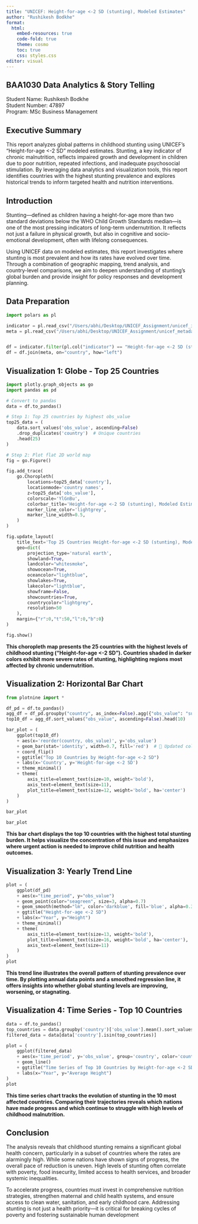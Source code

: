 ```yaml
---
title: "UNICEF: Height-for-age <-2 SD (stunting), Modeled Estimates"
author: "Rushikesh Bodkhe"
format:
  html:
    embed-resources: true
    code-fold: true
    theme: cosmo
    toc: true
    css: styles.css
editor: visual
---
```


## BAA1030 Data Analytics & Story Telling

Student Name: Rushikesh Bodkhe   
Student Number: 47897   
Program: MSc Business Management

## Executive Summary

This report analyzes global patterns in childhood stunting using UNICEF’s “Height-for-age <-2 SD” modeled estimates. Stunting, a key indicator of chronic malnutrition, reflects impaired growth and development in children due to poor nutrition, repeated infections, and inadequate psychosocial stimulation. By leveraging data analytics and visualization tools, this report identifies countries with the highest stunting prevalence and explores historical trends to inform targeted health and nutrition interventions.

## Introduction

Stunting—defined as children having a height-for-age more than two standard deviations below the WHO Child Growth Standards median—is one of the most pressing indicators of long-term undernutrition. It reflects not just a failure in physical growth, but also in cognitive and socio-emotional development, often with lifelong consequences.

Using UNICEF data on modeled estimates, this report investigates where stunting is most prevalent and how its rates have evolved over time. Through a combination of geographic mapping, trend analysis, and country-level comparisons, we aim to deepen understanding of stunting’s global burden and provide insight for policy responses and development planning.

## Data Preparation

```python
import polars as pl

indicator = pl.read_csv("/Users/abhi/Desktop/UNICEF_Assignment/unicef_indicator_2.csv")
meta = pl.read_csv("/Users/abhi/Desktop/UNICEF_Assignment/unicef_metadata.csv")


df = indicator.filter(pl.col("indicator") == "Height-for-age <-2 SD (stunting), Modeled Estimates")
df = df.join(meta, on="country", how="left")
```

## Visualization 1: Globe - Top 25 Countries

```python
import plotly.graph_objects as go
import pandas as pd

# Convert to pandas
data = df.to_pandas()

# Step 1: Top 25 countries by highest obs_value
top25_data = (
    data.sort_values('obs_value', ascending=False)
    .drop_duplicates('country')  # Unique countries
    .head(25)
)

# Step 2: Plot flat 2D world map
fig = go.Figure()

fig.add_trace(
    go.Choropleth(
        locations=top25_data['country'],
        locationmode='country names',
        z=top25_data['obs_value'],
        colorscale='YlGnBu',
        colorbar_title='Height-for-age <-2 SD (stunting), Modeled Estimates',
        marker_line_color='lightgrey',
        marker_line_width=0.5,
    )
)

fig.update_layout(
    title_text='Top 25 Countries Height-for-age <-2 SD (stunting), Modeled Estimates',
    geo=dict(
        projection_type='natural earth', 
        showland=True,
        landcolor="whitesmoke",
        showocean=True,
        oceancolor="lightblue",
        showlakes=True,
        lakecolor="lightblue",
        showframe=False,
        showcountries=True,
        countrycolor="lightgrey",
        resolution=50
    ),
    margin={"r":0,"t":50,"l":0,"b":0}
)

fig.show()

```

**This choropleth map presents the 25 countries with the highest levels of childhood stunting (“Height-for-age <-2 SD”). Countries shaded in darker colors exhibit more severe rates of stunting, highlighting regions most affected by chronic undernutrition.**

## Visualization 2: Horizontal Bar Chart

```python
from plotnine import *

df_pd = df.to_pandas()
agg_df = df_pd.groupby("country", as_index=False).agg({"obs_value": "sum"})
top10_df = agg_df.sort_values("obs_value", ascending=False).head(10)

bar_plot = (
    ggplot(top10_df)
    + aes(x='reorder(country, obs_value)', y='obs_value')
    + geom_bar(stat='identity', width=0.7, fill='red')  # 🔴 Updated color
    + coord_flip()
    + ggtitle("Top 10 Countries by Height-for-age <-2 SD")
    + labs(x='Country', y='Height-for-age <-2 SD')
    + theme_minimal()
    + theme(
        axis_title=element_text(size=10, weight='bold'),
        axis_text=element_text(size=11),
        plot_title=element_text(size=12, weight='bold', ha='center')
    )
)

bar_plot

bar_plot
```

**This bar chart displays the top 10 countries with the highest total stunting burden. It helps visualize the concentration of this issue and emphasizes where urgent action is needed to improve child nutrition and health outcomes.**

## Visualization 3: Yearly Trend Line

```python
plot = (
    ggplot(df_pd)
    + aes(x="time_period", y="obs_value")
    + geom_point(color="seagreen", size=3, alpha=0.7)
    + geom_smooth(method="lm", color='darkblue', fill='blue', alpha=0.3)
    + ggtitle("Height-for-age <-2 SD")
    + labs(x="Year", y="Height")
    + theme_minimal()
    + theme(
        axis_title=element_text(size=13, weight='bold'),
        plot_title=element_text(size=16, weight='bold', ha='center'),
        axis_text=element_text(size=11)
    )
)
plot
```

**This trend line illustrates the overall pattern of stunting prevalence over time. By plotting annual data points and a smoothed regression line, it offers insights into whether global stunting levels are improving, worsening, or stagnating.**

## Visualization 4: Time Series - Top 10 Countries

```python
data = df.to_pandas()
top_countries = data.groupby('country')['obs_value'].mean().sort_values(ascending=False).head(10).index
filtered_data = data[data['country'].isin(top_countries)]

plot = (
    ggplot(filtered_data)
    + aes(x='time_period', y='obs_value', group='country', color='country')
    + geom_line()
    + ggtitle("Time Series of Top 10 Countries by Height-for-age <-2 SD")
    + labs(x="Year", y="Average Height")
)
plot
```

**This time series chart tracks the evolution of stunting in the 10 most affected countries. Comparing their trajectories reveals which nations have made progress and which continue to struggle with high levels of childhood malnutrition.**


## Conclusion

The analysis reveals that childhood stunting remains a significant global health concern, particularly in a subset of countries where the rates are alarmingly high. While some nations have shown signs of progress, the overall pace of reduction is uneven. High levels of stunting often correlate with poverty, food insecurity, limited access to health services, and broader systemic inequalities.

To accelerate progress, countries must invest in comprehensive nutrition strategies, strengthen maternal and child health systems, and ensure access to clean water, sanitation, and early childhood care. Addressing stunting is not just a health priority—it is critical for breaking cycles of poverty and fostering sustainable human development

